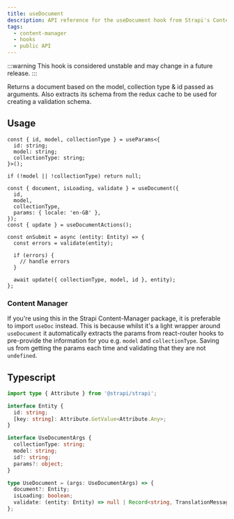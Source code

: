 ```yaml
---
title: useDocument
description: API reference for the useDocument hook from Strapi's Content Manager
tags:
  - content-manager
  - hooks
  - public API
---
```


:::warning
This hook is considered unstable and may change in a future release.
:::

Returns a document based on the model, collection type & id passed as arguments. Also extracts its schema from the redux cache to be used for creating a validation schema.

## Usage

```tsx
const { id, model, collectionType } = useParams<{
  id: string;
  model: string;
  collectionType: string;
}>();

if (!model || !collectionType) return null;

const { document, isLoading, validate } = useDocument({
  id,
  model,
  collectionType,
  params: { locale: 'en-GB' },
});
const { update } = useDocumentActions();

const onSubmit = async (entity: Entity) => {
  const errors = validate(entity);

  if (errors) {
    // handle errors
  }

  await update({ collectionType, model, id }, entity);
};
```

### Content Manager

If you're using this in the Strapi Content-Manager package, it is preferable to import `useDoc` instead.
This is because whilst it's a light wrapper around `useDocument` it automatically extracts the params from
react-router hooks to pre-provide the information for you e.g. `model` and `collectionType`. Saving us from
getting the params each time and validating that they are not `undefined`.

## Typescript

```ts
import type { Attribute } from '@strapi/strapi';

interface Entity {
  id: string;
  [key: string]: Attribute.GetValue<Attribute.Any>;
}

interface UseDocumentArgs {
  collectionType: string;
  model: string;
  id?: string;
  params?: object;
}

type UseDocument = (args: UseDocumentArgs) => {
  document?: Entity;
  isLoading: boolean;
  validate: (entity: Entity) => null | Record<string, TranslationMessage>;
};
```
